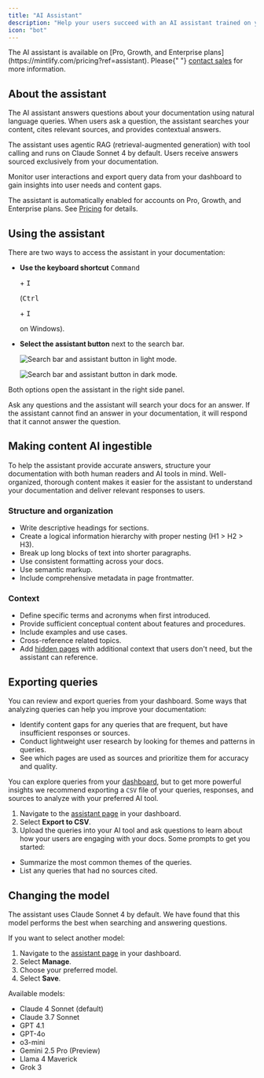 ```yaml
---
title: "AI Assistant"
description: "Help your users succeed with an AI assistant trained on your documentation"
icon: "bot"
---
```


<Info>
  The AI assistant is available on [Pro, Growth, and Enterprise plans](https://mintlify.com/pricing?ref=assistant). Please{" "}
  <a href="mailto:sales@mintlify.com">contact sales</a> for more information.
</Info>

## About the assistant

The AI assistant answers questions about your documentation using natural language queries. When users ask a question, the assistant searches your content, cites relevant sources, and provides contextual answers.

The assistant uses agentic RAG (retrieval-augmented generation) with tool calling and runs on Claude Sonnet 4 by default. Users receive answers sourced exclusively from your documentation.

Monitor user interactions and export query data from your dashboard to gain insights into user needs and content gaps.

The assistant is automatically enabled for accounts on Pro, Growth, and Enterprise plans. See [Pricing](https://mintlify.com/pricing) for details.

## Using the assistant

There are two ways to access the assistant in your documentation:

- **Use the keyboard shortcut** <kbd>Command</kbd>

   \+ <kbd>I</kbd>

   (<kbd>Ctrl</kbd>

   \+ <kbd>I</kbd>

   on Windows).
- **Select the assistant button** next to the search bar.

  <Frame>
    <img
      src="/images/assistant/assistant-button-light.png"
      className="block dark:hidden"
      alt="Search bar and assistant button in light mode."
    />

    <img
      src="/images/assistant/assistant-button-dark.png"
      className="hidden dark:block"
      alt="Search bar and assistant button in dark mode."
    />
  </Frame>

Both options open the assistant in the right side panel.

Ask any questions and the assistant will search your docs for an answer. If the assistant cannot find an answer in your documentation, it will respond that it cannot answer the question.

## Making content AI ingestible

To help the assistant provide accurate answers, structure your documentation with both human readers and AI tools in mind. Well-organized, thorough content makes it easier for the assistant to understand your documentation and deliver relevant responses to users.

### Structure and organization

- Write descriptive headings for sections.
- Create a logical information hierarchy with proper nesting (H1 \> H2 \> H3).
- Break up long blocks of text into shorter paragraphs.
- Use consistent formatting across your docs.
- Use semantic markup.
- Include comprehensive metadata in page frontmatter.

### Context

- Define specific terms and acronyms when first introduced.
- Provide sufficient conceptual content about features and procedures.
- Include examples and use cases.
- Cross-reference related topics.
- Add [hidden pages](/guides/hidden-pages) with additional context that users don't need, but the assistant can reference.

## Exporting queries

You can review and export queries from your dashboard. Some ways that analyzing queries can help you improve your documentation:

- Identify content gaps for any queries that are frequent, but have insufficient responses or sources.
- Conduct lightweight user research by looking for themes and patterns in queries.
- See which pages are used as sources and prioritize them for accuracy and quality.

You can explore queries from your [dashboard](https://dashboard.mintlify.com/products/assistant), but to get more powerful insights we recommend exporting a `CSV` file of your queries, responses, and sources to analyze with your preferred AI tool.

1. Navigate to the [assistant page](https://dashboard.mintlify.com/products/assistant) in your dashboard.
2. Select **Export to CSV**.
3. Upload the queries into your AI tool and ask questions to learn about how your users are engaging with your docs. Some prompts to get you started:

- Summarize the most common themes of the queries.
- List any queries that had no sources cited.

## Changing the model

The assistant uses Claude Sonnet 4 by default. We have found that this model performs the best when searching and answering questions.

If you want to select another model:

1. Navigate to the [assistant page](https://dashboard.mintlify.com/products/assistant) in your dashboard.
2. Select **Manage**.
3. Choose your preferred model.
4. Select **Save**.

Available models:

- Claude 4 Sonnet (default)
- Claude 3.7 Sonnet
- GPT 4.1
- GPT-4o
- o3-mini
- Gemini 2.5 Pro (Preview)
- Llama 4 Maverick
- Grok 3